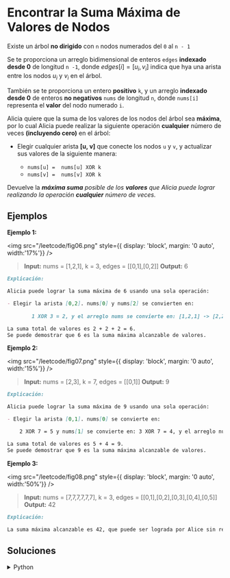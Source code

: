 # Encontrar la Suma Máxima de Valores de Nodos   

Existe un árbol **no dirigido** con `n` nodos numerados del `0` al `n - 1`

Se te proporciona un arreglo bidimensional de enteros `edges` **indexado desde 0** de longitud `n -1`, donde $edges[i] = [u_i, v_i]$ indica que hya una arista entre los nodos $u_i$ y $v_i$ en el árbol. 

También se te proporciona un entero **positivo** `k`, y un arreglo **indexado desde 0** de enteros **no negativos** `nums` de longitud `n`, donde `nums[i]` representa el **valor** del nodo numerado `i`.

Alicia quiere que la suma de los valores de los nodos del árbol sea **máxima**, por lo cual Alicia puede realizar la siguiente operación **cualquier** número de veces **(incluyendo cero)** en el árbol:

- Elegir cualquier arista **[u, v]** que conecte los nodos `u` y `v`, y actualizar sus valores de la siguiente manera:

    - `nums[u] =  nums[u] XOR k`
    - `nums[v] =  nums[v] XOR k`

Devuelve la ***máxima suma** posible de los **valores** que Alicia puede lograr realizando la operación **cualquier** número de veces.*

## Ejemplos

**Ejemplo 1:**

<img
	src="/leetcode/fig06.png"
	style={{ display: 'block', margin: '0 auto', width:'17%'}}
/>
<br/>

> **Input:** nums = [1,2,1], k = 3, edges = [[0,1],[0,2]]
> **Output:** 6
```markdown
Explicación: 

Alicia puede lograr la suma máxima de 6 usando una sola operación:

- Elegir la arista [0,2]. nums[0] y nums[2] se convierten en: 
    
        1 XOR 3 = 2, y el arreglo nums se convierte en: [1,2,1] -> [2,2,2].

La suma total de valores es 2 + 2 + 2 = 6.
Se puede demostrar que 6 es la suma máxima alcanzable de valores.
```

**Ejemplo 2:**

<img
	src="/leetcode/fig07.png"
	style={{ display: 'block', margin: '0 auto', width:'15%'}}
/>
<br/>

> **Input:** nums = [2,3], k = 7, edges = [[0,1]]
> **Output:** 9
```markdown
Explicación:

Alicia puede lograr la suma máxima de 9 usando una sola operación:

- Elegir la arista [0,1]. nums[0] se convierte en: 

    2 XOR 7 = 5 y nums[1] se convierte en: 3 XOR 7 = 4, y el arreglo nums se convierte en: [2,3] -> [5,4].

La suma total de valores es 5 + 4 = 9.
Se puede demostrar que 9 es la suma máxima alcanzable de valores.
```

**Ejemplo 3:**

<img
	src="/leetcode/fig08.png"
	style={{ display: 'block', margin: '0 auto', width:'50%'}}
/>
<br/>

> **Input:** nums = [7,7,7,7,7,7], k = 3, edges = [[0,1],[0,2],[0,3],[0,4],[0,5]]
> **Output:** 42
```markdown
Explicación: 

La suma máxima alcanzable es 42, que puede ser lograda por Alice sin realizar ninguna operación.
```

## Soluciones

<details>
    <summary>Python</summary>
```python
class Solution:
    def maximumValueSum(self, nums: List[int], k: int, edges: List[List[int]]) -> int:

        ans = 0
        count = 0
        discarded_node = float('inf') 
        
        for num in nums:
            ans += max(num, num ^ k)
            count += 1 if (num ^ k) > num else 0
            discarded_node = min(discarded_node, abs(num - (num ^ k)))
        
        return ans if count % 2 == 0 else (ans - discarded_node)
```
</details>